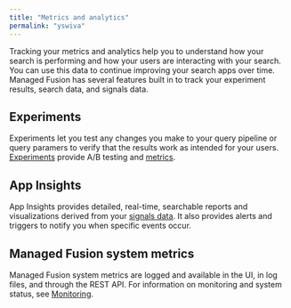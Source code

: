 ```yaml
---
title: "Metrics and analytics"
permalink: "yswiva"
---
```


Tracking your metrics and analytics help you to understand how your search is performing and how your users are interacting with your search. You can use this data to continue improving your search apps over time. Managed Fusion has several features built in to track your experiment results, search data, and signals data.

## Experiments

Experiments let you test any changes you make to your query pipeline or query paramers to verify that the results work as intended for your users. [Experiments](/managed-fusion/5.9/mykfo7/experiments) provide A/B testing and [metrics](/managed-fusion/5.9/wkwyg1/experiment-metrics).

## App Insights

App Insights provides detailed, real-time, searchable reports and visualizations derived from your [signals data](/managed-fusion/5.9/ws4w2h/signals). It also provides alerts and triggers to notify you when specific events occur.

## Managed Fusion system metrics

Managed Fusion system metrics are logged and available in the UI, in log files, and through the REST API. For information on monitoring and system status, see [Monitoring](/managed-fusion/5.9/tfhq50/monitoring).